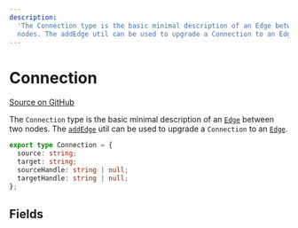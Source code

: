 ```yaml
---
description:
  'The Connection type is the basic minimal description of an Edge between two
  nodes. The addEdge util can be used to upgrade a Connection to an Edge.'
---
```


# Connection

[Source on GitHub](https://github.com/xyflow/xyflow/blob/main/packages/system/src/types/general.ts/#L29-L34)

The `Connection` type is the basic minimal description of an [`Edge`](/api-reference/types/edge)
between two nodes. The [`addEdge`](/api-reference/utils/add-edge) util can be used to upgrade
a `Connection` to an [`Edge`](/api-reference/types/edge).

```ts
export type Connection = {
  source: string;
  target: string;
  sourceHandle: string | null;
  targetHandle: string | null;
};
```

## Fields

<APIDocs typeName="Connection" />

